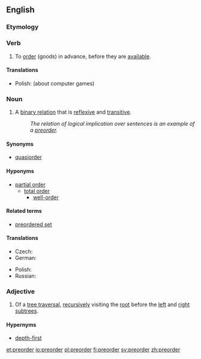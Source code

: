 ==English==
{{wikipedia}}

===Etymology===
{{prefix|pre|order}}

===Verb===
{{en-verb}}

# {{context|transitive|lang=en}} To [[order]] (goods) in advance, before they are [[available]].

====Translations====
{{trans-top|to order in advance}}
* Polish: (about computer games) {{t|pl|preorderować}}
{{trans-mid}}
{{trans-bottom}}

===Noun===
{{en-noun}}

# {{context|set theory|lang=en}} A [[binary relation]] that is [[reflexive]] and [[transitive]].
#: ''The relation of logical implication over sentences is an example of a [[preorder]].''

====Synonyms====
* [[quasiorder]]

====Hyponyms====
* [[partial order]]
** [[total order]]
*** [[well-order]]

====Related terms====
* [[preordered set]]

====Translations====
{{trans-top|binary relation}}
* Czech: {{t|cs|předuspořádání|n}}
* German: {{t|de|Präordnung|f}}
{{trans-mid}}
* Polish: {{t|pl|praporządek|m}}
* Russian: {{t|ru|предпорядок|m|tr=predporjádok|sc=Cyrl}}
{{trans-bottom}}

===Adjective===
{{en-adj|-}}

# {{context|computing theory|lang=en}} Of a [[tree traversal]], [[recursive]]ly visiting the [[root]] before the [[left]] and [[right]] [[subtree]]s.

====Hypernyms====
* [[depth-first]]

[[et:preorder]]
[[io:preorder]]
[[pl:preorder]]
[[fi:preorder]]
[[sv:preorder]]
[[zh:preorder]]